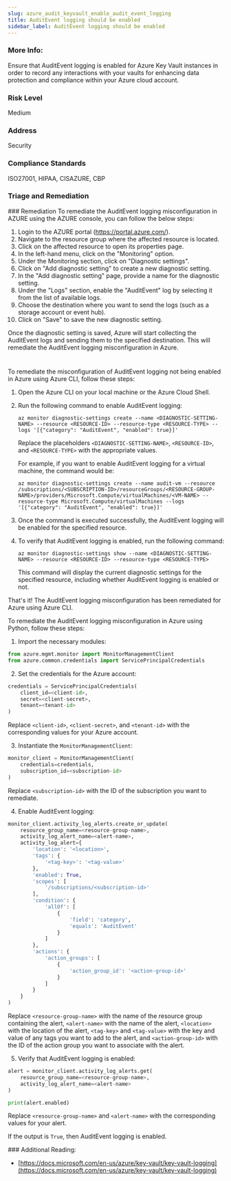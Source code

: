 ```yaml
---
slug: azure_audit_keyvault_enable_audit_event_logging
title: AuditEvent logging should be enabled
sidebar_label: AuditEvent logging should be enabled
---
```


### More Info:

Ensure that AuditEvent logging is enabled for Azure Key Vault instances in order to record any interactions with your vaults for enhancing data protection and compliance within your Azure cloud account.

### Risk Level

Medium

### Address

Security

### Compliance Standards

ISO27001, HIPAA, CISAZURE, CBP


### Triage and Remediation
<Tabs>
<Tab title='Remediation'>
### Remediation

<AccordionGroup>
<Accordion title='Using Console' defaultOpen='true'>
To remediate the AuditEvent logging misconfiguration in AZURE using the AZURE console, you can follow the below steps:

1. Login to the AZURE portal (https://portal.azure.com/).
2. Navigate to the resource group where the affected resource is located.
3. Click on the affected resource to open its properties page.
4. In the left-hand menu, click on the "Monitoring" option.
5. Under the Monitoring section, click on "Diagnostic settings".
6. Click on "Add diagnostic setting" to create a new diagnostic setting.
7. In the "Add diagnostic setting" page, provide a name for the diagnostic setting.
8. Under the "Logs" section, enable the "AuditEvent" log by selecting it from the list of available logs.
9. Choose the destination where you want to send the logs (such as a storage account or event hub).
10. Click on "Save" to save the new diagnostic setting.

Once the diagnostic setting is saved, Azure will start collecting the AuditEvent logs and sending them to the specified destination. This will remediate the AuditEvent logging misconfiguration in Azure.

#
</Accordion>

<Accordion title='Using CLI'>
To remediate the misconfiguration of AuditEvent logging not being enabled in Azure using Azure CLI, follow these steps:

1. Open the Azure CLI on your local machine or the Azure Cloud Shell.

2. Run the following command to enable AuditEvent logging:

   ```
   az monitor diagnostic-settings create --name <DIAGNOSTIC-SETTING-NAME> --resource <RESOURCE-ID> --resource-type <RESOURCE-TYPE> --logs '[{"category": "AuditEvent", "enabled": true}]'
   ```

   Replace the placeholders `<DIAGNOSTIC-SETTING-NAME>`, `<RESOURCE-ID>`, and `<RESOURCE-TYPE>` with the appropriate values. 

   For example, if you want to enable AuditEvent logging for a virtual machine, the command would be:

   ```
   az monitor diagnostic-settings create --name audit-vm --resource /subscriptions/<SUBSCRIPTION-ID>/resourceGroups/<RESOURCE-GROUP-NAME>/providers/Microsoft.Compute/virtualMachines/<VM-NAME> --resource-type Microsoft.Compute/virtualMachines --logs '[{"category": "AuditEvent", "enabled": true}]'
   ```

3. Once the command is executed successfully, the AuditEvent logging will be enabled for the specified resource.

4. To verify that AuditEvent logging is enabled, run the following command:

   ```
   az monitor diagnostic-settings show --name <DIAGNOSTIC-SETTING-NAME> --resource <RESOURCE-ID> --resource-type <RESOURCE-TYPE>
   ```

   This command will display the current diagnostic settings for the specified resource, including whether AuditEvent logging is enabled or not.

That's it! The AuditEvent logging misconfiguration has been remediated for Azure using Azure CLI.
</Accordion>

<Accordion title='Using Python'>
To remediate the AuditEvent logging misconfiguration in Azure using Python, follow these steps:

1. Import the necessary modules:

```python
from azure.mgmt.monitor import MonitorManagementClient
from azure.common.credentials import ServicePrincipalCredentials
```

2. Set the credentials for the Azure account:

```python
credentials = ServicePrincipalCredentials(
    client_id=<client-id>,
    secret=<client-secret>,
    tenant=<tenant-id>
)
```

Replace `<client-id>`, `<client-secret>`, and `<tenant-id>` with the corresponding values for your Azure account.

3. Instantiate the `MonitorManagementClient`:

```python
monitor_client = MonitorManagementClient(
    credentials=credentials,
    subscription_id=<subscription-id>
)
```

Replace `<subscription-id>` with the ID of the subscription you want to remediate.

4. Enable AuditEvent logging:

```python
monitor_client.activity_log_alerts.create_or_update(
    resource_group_name=<resource-group-name>,
    activity_log_alert_name=<alert-name>,
    activity_log_alert={
        'location': '<location>',
        'tags': {
            '<tag-key>': '<tag-value>'
        },
        'enabled': True,
        'scopes': [
            '/subscriptions/<subscription-id>'
        ],
        'condition': {
            'allOf': [
                {
                    'field': 'category',
                    'equals': 'AuditEvent'
                }
            ]
        },
        'actions': {
            'action_groups': [
                {
                    'action_group_id': '<action-group-id>'
                }
            ]
        }
    }
)
```

Replace `<resource-group-name>` with the name of the resource group containing the alert, `<alert-name>` with the name of the alert, `<location>` with the location of the alert, `<tag-key>` and `<tag-value>` with the key and value of any tags you want to add to the alert, and `<action-group-id>` with the ID of the action group you want to associate with the alert.

5. Verify that AuditEvent logging is enabled:

```python
alert = monitor_client.activity_log_alerts.get(
    resource_group_name=<resource-group-name>,
    activity_log_alert_name=<alert-name>
)

print(alert.enabled)
```

Replace `<resource-group-name>` and `<alert-name>` with the corresponding values for your alert.

If the output is `True`, then AuditEvent logging is enabled.
</Accordion>

</AccordionGroup>
</Tab>
</Tabs>
### Additional Reading:

- [https://docs.microsoft.com/en-us/azure/key-vault/key-vault-logging](https://docs.microsoft.com/en-us/azure/key-vault/key-vault-logging) 

